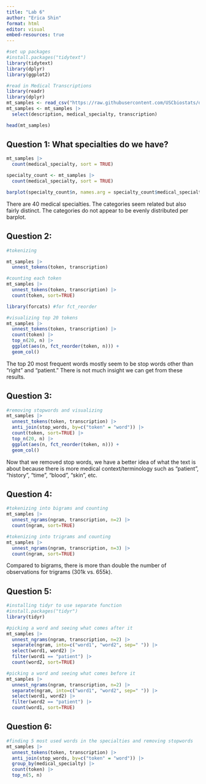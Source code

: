 ```yaml
---
title: "Lab 6"
author: "Erica Shin"
format: html
editor: visual
embed-resources: true
---
```


```r
#set up packages
#install.packages("tidytext")
library(tidytext)
library(dplyr)
library(ggplot2)

#read in Medical Transcriptions
library(readr)
library(dplyr)
mt_samples <- read_csv("https://raw.githubusercontent.com/USCbiostats/data-science-data/master/00_mtsamples/mtsamples.csv")
mt_samples <- mt_samples |>
  select(description, medical_specialty, transcription)

head(mt_samples)
```

## **Question 1: What specialties do we have?**

```r
mt_samples |>
  count(medical_specialty, sort = TRUE)

specialty_count <- mt_samples |>
  count(medical_specialty, sort = TRUE)

barplot(specialty_count$n, names.arg = specialty_count$medical_specialty)
```

There are 40 medical specialties. The categories seem related but also fairly distinct. The categories do not appear to be evenly distributed per barplot.

## **Question 2:** 

```r
#tokenizing

mt_samples |>
  unnest_tokens(token, transcription)

#counting each token
mt_samples |>
  unnest_tokens(token, transcription) |> 
  count(token, sort=TRUE)

library(forcats) #for fct_reorder

#visualizing top 20 tokens
mt_samples |>
  unnest_tokens(token, transcription) |>
  count(token) |>
  top_n(20, n) |>
  ggplot(aes(n, fct_reorder(token, n))) +
  geom_col()
```

The top 20 most frequent words mostly seem to be stop words other than "right" and "patient." There is not much insight we can get from these results.

## **Question 3:** 

```r
#removing stopwords and visualizing
mt_samples |>
  unnest_tokens(token, transcription) |> 
  anti_join(stop_words, by=c("token" = "word")) |>
  count(token, sort=TRUE) |>
  top_n(20, n) |>
  ggplot(aes(n, fct_reorder(token, n))) +
  geom_col()
```

Now that we removed stop words, we have a better idea of what the text is about because there is more medical context/terminology such as "patient", "history", "time", "blood", "skin", etc.

## **Question 4:** 

```r
#tokenizing into bigrams and counting
mt_samples |>
  unnest_ngrams(ngram, transcription, n=2) |> 
  count(ngram, sort=TRUE)

#tokenizing into trigrams and counting
mt_samples |>
  unnest_ngrams(ngram, transcription, n=3) |> 
  count(ngram, sort=TRUE)
```

Compared to bigrams, there is more than double the number of observations for trigrams (301k vs. 655k).

## **Question 5:** 

```r
#installing tidyr to use separate function
#install.packages("tidyr")
library(tidyr)

#picking a word and seeing what comes after it
mt_samples |>
  unnest_ngrams(ngram, transcription, n=2) |> 
  separate(ngram, into=c("word1", "word2", sep=" ")) |>
  select(word1, word2) |>
  filter(word1 == "patient") |>
  count(word2, sort=TRUE)

#picking a word and seeing what comes before it
mt_samples |>
  unnest_ngrams(ngram, transcription, n=2) |> 
  separate(ngram, into=c("word1", "word2", sep=" ")) |>
  select(word1, word2) |>
  filter(word2 == "patient") |>
  count(word1, sort=TRUE)
```

## **Question 6:** 

```r
#finding 5 most used words in the specialties and removing stopwords
mt_samples |>
  unnest_tokens(token, transcription) |> 
  anti_join(stop_words, by=c("token" = "word")) |>
  group_by(medical_specialty) |>
  count(token) |>
  top_n(5, n)
```
